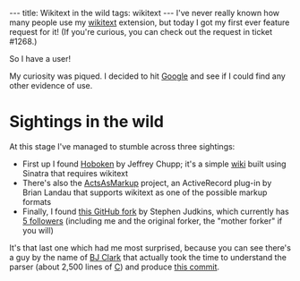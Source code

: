 ---
title: Wikitext in the wild
tags: wikitext
---
I've never really known how many people use my [[wikitext]] extension, but today I got my first ever feature request for it! (If you're curious, you can check out the request in ticket #1268.)

So I have a user!

My curiosity was piqued. I decided to hit [[Google]] and see if I could find any other evidence of use.

= Sightings in the wild =

At this stage I've managed to stumble across three sightings:

* First up I found [http://github.com/jchupp/hoboken/tree/master Hoboken] by Jeffrey Chupp; it's a simple [[wiki]] built using Sinatra that requires wikitext
* There's also the [http://www.viget.com/extend/introducing-actsasmarkup-a-markdown-textile-wikitext-and-rdoc-plugin/ ActsAsMarkup] project, an ActiveRecord plug-in by Brian Landau that supports wikitext as one of the possible markup formats
* Finally, I found [http://github.com/stephenjudkins/ruby-wikitext/tree/master this GitHub fork] by Stephen Judkins, which currently has [http://github.com/stephenjudkins/ruby-wikitext/watchers 5 followers] (including me and the original forker, the "mother forker" if you will)

It's that last one which had me most surprised, because you can see there's a guy by the name of [http://github.com/RobotDeathSquad BJ Clark] that actually took the time to understand the parser (about 2,500 lines of [[C]]) and produce [http://github.com/stephenjudkins/ruby-wikitext/commit/e768034b66bebb61c66d5c78d7579b218ecd11e5 this commit].
